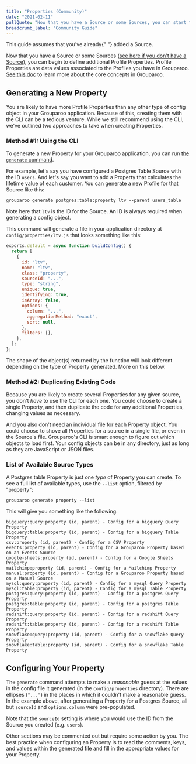 ```yaml
---
title: "Properties (Community)"
date: "2021-02-11"
pullQuote: "Now that you have a Source or some Sources, you can start to define Profile Properties. Profile Properties are data values associated to the Profiles you have in Grouparoo."
breadcrumb_label: "Community Guide"
---
```


<ConfigToggle edition="community" section="properties" />

<Alert variant="warning">
  This guide assumes that you've already{" "}
  <Link href="/docs/config/sources/community">added a Source</Link>.
</Alert>

Now that you have a Source or some Sources ([see here if you don't have a Source](/docs/config/sources/community)), you can begin to define additional Profile Properties. Profile Properties are data values associated to the Profiles you have in Grouparoo. [See this doc](/docs/getting-started/product-concepts) to learn more about the core concepts in Grouparoo.

## Generating a New Property

You are likely to have more Profile Properties than any other type of config object in your Grouparoo application. Because of this, creating them with the CLI can be a tedious venture. While we still recommend using the CLI, we've outlined two approaches to take when creating Properties.

### Method #1: Using the CLI

To generate a new Property for your Grouparoo application, you can run [the `generate` command](/docs/cli/config#generate).

For example, let's say you have configured a Postgres Table Source with the ID `users`. And let's say you want to add a Property that calculates the lifetime value of each customer. You can generate a new Profile for that Source like this:

    grouparoo generate postgres:table:property ltv --parent users_table

Note here that `ltv` is the ID for the Source. An ID is always required when generating a config object.

This command will generate a file in your application directory at `config/properties/ltv.js` that looks something like this:

```js
exports.default = async function buildConfig() {
  return [
    {
      id: "ltv",
      name: "ltv",
      class: "property",
      sourceId: "...",
      type: "string",
      unique: true,
      identifying: true,
      isArray: false,
      options: {
        column: "...",
        aggregationMethod: "exact",
        sort: null,
      },
      filters: [],
    },
  ];
};
```

The shape of the object(s) returned by the function will look different depending on the type of Property generated. More on this below.

### Method #2: Duplicating Existing Code

Because you are likely to create several Properties for any given source, you don't _have_ to use the CLI for each one. You could choose to create a single Property, and then duplicate the code for any additional Properties, changing values as necessary.

And you also don't need an individual file for each Property object. You could choose to shove all Properties for a source in a single file, or even in the Source's file. Grouparoo's CLI is smart enough to figure out which objects to load first. Your config objects can be in any directory, just as long as they are JavaScript or JSON files.

### List of Available Source Types

A Postgres table Property is just one _type_ of Property you can create. To see a full list of available types, use the `--list` option, filtered by "property":

    grouparoo generate property --list

This will give you something like the following:

    bigquery:query:property (id, parent) - Config for a bigquery Query Property
    bigquery:table:property (id, parent) - Config for a bigquery Table Property
    csv:property (id, parent) - Config for a CSV Property
    events:property (id, parent) - Config for a Grouparoo Property based on an Events Source
    google-sheets:property (id, parent) - Config for a Google Sheets Property
    mailchimp:property (id, parent) - Config for a Mailchimp Property
    manual:property (id, parent) - Config for a Grouparoo Property based on a Manual Source
    mysql:query:property (id, parent) - Config for a mysql Query Property
    mysql:table:property (id, parent) - Config for a mysql Table Property
    postgres:query:property (id, parent) - Config for a postgres Query Property
    postgres:table:property (id, parent) - Config for a postgres Table Property
    redshift:query:property (id, parent) - Config for a redshift Query Property
    redshift:table:property (id, parent) - Config for a redshift Table Property
    snowflake:query:property (id, parent) - Config for a snowflake Query Property
    snowflake:table:property (id, parent) - Config for a snowflake Table Property

## Configuring Your Property

The `generate` command attempts to make a _reasonable_ guess at the values in the config file it generated (in the `config/properties` directory). There are ellipses (`"..."`) in the places in which it couldn't make a reasonable guess. In the example above, after generating a Property for a Postgres Source, all but `sourceId` and `options.column` were pre-populated.

<Alert variant="primary">
  Note that the <code>sourceId</code> setting is where you would use the ID from
  the Source you created (e.g. <code>users</code>).
</Alert>

Other sections may be commented out but require some action by you. The best practice when configuring an Property is to read the comments, keys, and values within the generated file and fill in the appropriate values for your Property.

<ValidateAndApplyConfig />
